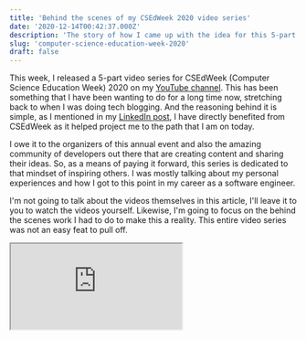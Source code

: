 ```yaml
---
title: 'Behind the scenes of my CSEdWeek 2020 video series'
date: '2020-12-14T00:42:37.000Z'
description: 'The story of how I came up with the idea for this 5-part video series and also some reflecting thoughts about the experience of producing the videos.'
slug: 'computer-science-education-week-2020'
draft: false
---
```


This week, I released a 5-part video series for CSEdWeek (Computer Science Education Week) 2020 on my [YouTube channel](https://youtube.com/dickwyn). This has been something that I have been wanting to do for a long time now, stretching back to when I was doing tech blogging. And the reasoning behind it is simple, as I mentioned in my [LinkedIn post](https://www.linkedin.com/posts/dickwyn_how-i-started-programming-activity-6741732601083641857-YogF), I have directly benefited from CSEdWeek as it helped project me to the path that I am on today.

I owe it to the organizers of this annual event and also the amazing community of developers out there that are creating content and sharing their ideas. So, as a means of paying it forward, this series is dedicated to that mindset of inspiring others. I was mostly talking about my personal experiences and how I got to this point in my career as a software engineer.

I'm not going to talk about the videos themselves in this article, I'll leave it to you to watch the videos yourself. Likewise, I'm going to focus on the behind the scenes work I had to do to make this a reality. This entire video series was not an easy feat to pull off.

<Iframe
  src="https://www.youtube.com/embed/videoseries?list=PL9s9Nme1ZC44dKJ2Zf-53LUxQsbcvg2jw"
  title="CSEdWeek 2020 playlist"
  height={400}
/>

When I decided to re-start making YouTube videos earlier this year, I knew that at some point in time, I was going to make a video or two about my career as a software engineer. The question has always when and that's because I have always felt a bit insecure talking about programming and computer science because I feel that I might not be the most knowledgeable (and might even get some facts wrong) on a certain topic or concept.

But after making (scripting, recording, editing and uploading) 20 or so videos for YouTube, I realized that it's ok to have slip-ups here and there. It's part of the learning process and more importantly, it allows me to have a baseline standard to compare with and also have a checklist of what to improve upon. Just look at the [first video](https://youtu.be/FWWR2YjR7SQ) that I uploaded this year compared to the [24th video](https://youtu.be/Yc53Yg2xY6Y) that I uploaded. There's a noticeable difference with the framing, audio and storyline.

## How I came up with the idea for this video series?

With that in mind, I started thinking about what programming/computer science topic would be my 'pilot' video for introducing this new category of videos to my YouTube channel. This was around October and what I did was to watch a lot of videos from other computer science/software engineering YouTubers to kinda gauge what kind of content the community responded to.

From my findings, apart from the very specific coding problems/technique videos, personal experience videos were very popular. Adding to that, I also really enjoyed watching those videos as some of them can be very relatable. And that's basically how I got the theme for my entire CSEdWeek 2020 video series.

Another thing is that at that point, I was only envisioning it to be a single video, it was never meant to be a full 5-part video series. The idea for the series came when I was trying to slot in the release date for the video. At that point, I have already slotted in video projects up to early November. And the idea to have a 5-part video series came up when I was planning for that one video which was about how I started this whole programming journey.

I was trying to recall how exactly I decided to pick up programming and subsequently do a computer science degree. And I remembered it had to do with the Hour of Code Challenge. Long story short, I did some digging up and found out that the Hour of Code Challenge was launched in 2013 (which was the year I did the challenge) and it was launched during 2013's CSEdWeek. To be frank, back when I was doing the challenge, I didn't know anything about CSEdWeek not did I know that it was part of CSEdWeek.

After learning about that, I had this crazy idea, instead of just one video, why not I make 5 videos for every single day of CSEdWeek (Dec 7-11, 2020). I had to sleep on the idea for a few days and the more I thought about it, the more exciting it sounded. So yeah, that's how that one 'pilot' video ended up becoming a full 5-part video series.

## Making the videos

As I soon realized after committing myself to release 5 videos in 5 consecutive days. It's not as easy as I thought it would be. The most I've done up until that point was 2 videos a week, 5 videos a week is a new challenge and that meant that I needed to rethink my workflow for producing a video. The thing that I'm most worried about is all the procrastination that I would end up doing. I can easily make up for lost time due to procrastination for one or two videos but 5 videos is a whole different ball game.

I came up with the topic and outline for all 5 videos around mid-October and I only started scripting for the videos in mid-November. My worst fear of me procrastinating happened and what I did to ensure this video series was on track was to pause video releases for the remainder of November and just to focus on this video series.

In a week, I scripted and revised all 5 scripts for the videos and I shot all the videos over thanksgiving weekend. That was probably the most intense two weeks of work that I have experienced in a long time.

The next big hurdle for me was to edit all 5 videos. At that point, I had about a week left before CSEdWeek. I got the near-final cut of the talking head shots within a day. The hard part was the audio and color processing, those took me a while to finish as I was constantly trying to match the audio and color with one another so that the resulting videos look and sound similar.

I did get all the videos rendered and ready to upload before the cutoff time that I set (which was Dec 5). It was a really big relief and the next challenge was to figure out how to distribute the video on time. Suffice to say, I didn't put much thought into it and in some ways, the distribution was a bit a failure on my end.

## Conclusion

<Tweet id="1336708241837846530" height={635} />

There's a lot of 'firsts' in this CSEdWeek 2020 series:

- First time talking about programming/computer science on such a scale
- First programming tutorial
- First time releasing 6 videos consecutively on YouTube
- First time lighting myself with a 2-point lighting setup

Overall, I am really happy at how well this turned out. Not all the videos performed as well as I wanted them to. Despite that, this won't be a one-off kind of thing, moving forward, I'm planning to continue making programming/computer science videos, so make sure you're [subscribed](https://youtube.com/dickwyn) to the channel.

A side note here, on Sunday (Dec 6), I found out that my birthday is on the same day as Grace Murray Hopper's one. She created the first compiler and coined the term 'bug'. CSEdWeek is held every year in recognition of her birthday (Dec 9, 1906). Also, I realized that the release of my 'Is Computer Science Worth It' video aligns perfectly with my ASU graduation 2 years back.

This whole video series has provided me with a checklist of things to improve on for future video releases and more importantly, it provides me with that much-needed boost to more confidently talk about programming/computer science topics.

As of writing this article, I am working on revising my whole post-production workflow for a video. Throughout this year, I have mostly been focusing on the scripting and filming aspect of my videos but I think it's time that I re-worked my process for editing and mastering my videos.
